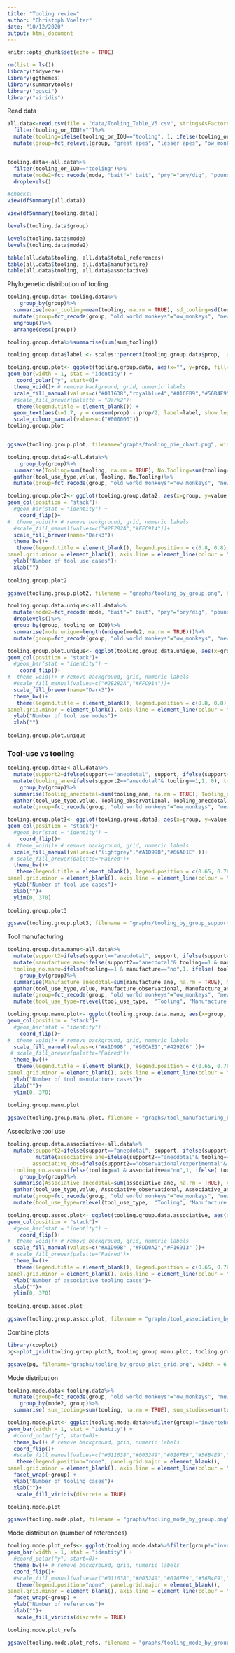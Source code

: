 ```yaml
---
title: "Tooling review"
author: "Christoph Voelter"
date: "10/12/2020"
output: html_document
---
```


```r
knitr::opts_chunk$set(echo = TRUE)

rm(list = ls())
library(tidyverse)
library(ggthemes)
library(summarytools)
library("ggsci")
library("viridis") 

```

Read data
```r
all.data<-read.csv(file = "data/Tooling_Table_V5.csv", stringsAsFactors=FALSE)%>%
  filter(tooling_or_IOU!="")%>%
  mutate(tooling=ifelse(tooling_or_IOU=="tooling", 1, ifelse(tooling_or_IOU=="IOU",0,NA)))%>%
  mutate(group=fct_relevel(group, "great apes", "lesser apes", "ow_monkeys", "nw_monkeys", "prosimians", "mammals", "birds", "reptiles", "amphibians","fish", "invertebrates"))


tooling.data<-all.data%>%
  filter(tooling_or_IOU=="tooling")%>%
  mutate(mode2=fct_recode(mode, "bait"=" bait", "pry"="pry/dig", "pound"= "pound/cut"))%>%
  droplevels()

#checks:
view(dfSummary(all.data))

view(dfSummary(tooling.data))

levels(tooling.data$group)

levels(tooling.data$mode)
levels(tooling.data$mode2)

table(all.data$tooling, all.data$total_references)
table(all.data$tooling, all.data$manufacture)
table(all.data$tooling, all.data$associative)

```
Phylogenetic distribution of tooling
```r
tooling.group.data<-tooling.data%>%
    group_by(group)%>%
  summarise(mean_tooling=mean(tooling, na.rm = TRUE), sd_tooling=sd(tooling , na.rm = TRUE), count_tool_use=length(tooling), sum_tooling=sum(tooling, na.rm = TRUE), prop=sum_tooling/381)%>%
  mutate(group=fct_recode(group, "old world monkeys"="ow_monkeys", "new world monkeys"="nw_monkeys", "non-primate mammals"="mammals", "gibbons"="lesser apes"))%>%
  ungroup()%>%
  arrange(desc(group))

tooling.group.data%>%summarise(sum(sum_tooling))

```

```r

tooling.group.data$label <- scales::percent(tooling.group.data$prop,  accuracy=0.1)

tooling.group.plot<- ggplot(tooling.group.data, aes(x="", y=prop, fill=group))+
geom_bar(width = 1, stat = "identity") + 
   coord_polar("y", start=0)+
  theme_void()+ # remove background, grid, numeric labels
  scale_fill_manual(values=c("#011638","royalblue4","#016FB9","#56B4E9","#D95F02","#66A61E","#E69F00"))+
  #scale_fill_brewer(palette = "Dark2")+
   theme(legend.title = element_blank()) +
  geom_text(aes(x=1.7, y = cumsum(prop) - prop/2, label=label, show.legend = FALSE))+
  scale_colour_manual(values=c("#000000"))
tooling.group.plot


ggsave(tooling.group.plot, filename="graphs/tooling_pie_chart.png", width=6, height=4, scale=0.8)

```


```r
tooling.group.data2<-all.data%>%
    group_by(group)%>%
  summarise(Tooling=sum(tooling, na.rm = TRUE), No.Tooling=sum(tooling==0, na.rm = TRUE))%>%
  gather(tool_use_type,value, Tooling, No.Tooling)%>%
  mutate(group=fct_recode(group, "old world monkeys"="ow_monkeys", "new world monkeys"="nw_monkeys", "non-primate mammals"="mammals","gibbons"="lesser apes"), tool_use_type=fct_recode(tool_use_type, "Tool-use"="No.Tooling"))

```

```r

tooling.group.plot2<- ggplot(tooling.group.data2, aes(x=group, y=value, fill=tool_use_type))+
geom_col(position = "stack")+
  #geom_bar(stat = "identity") + 
    coord_flip()+
#  theme_void()+ # remove background, grid, numeric labels
  #scale_fill_manual(values=c("#2E282A","#FFC914"))+
  scale_fill_brewer(name="Dark3")+
  theme_bw()+
   theme(legend.title = element_blank(), legend.position = c(0.8, 0.8), panel.grid.major = element_blank(),
panel.grid.minor = element_blank(), axis.line = element_line(colour = "black")) +
  ylab("Number of tool use cases")+
  xlab("")
  
tooling.group.plot2

ggsave(tooling.group.plot2, filename = "graphs/tooling_by_group.png", height=6, width = 8, scale=0.55)
```

```r
tooling.group.data.unique<-all.data%>%
  mutate(mode2=fct_recode(mode, "bait"=" bait", "pry"="pry/dig", "pound"= "pound/cut"))%>%
  droplevels()%>%
  group_by(group, tooling_or_IOU)%>%
  summarise(mode.unique=length(unique(mode2, na.rm = TRUE)))%>%
  mutate(group=fct_recode(group, "old world monkeys"="ow_monkeys", "new world monkeys"="nw_monkeys", "non-primate mammals"="mammals", "gibbons"="lesser apes"))

```
```r

tooling.group.plot.unique<- ggplot(tooling.group.data.unique, aes(x=group, y=mode.unique, fill=tooling_or_IOU))+
geom_col(position = "stack")+
  #geom_bar(stat = "identity") + 
    coord_flip()+
#  theme_void()+ # remove background, grid, numeric labels
  #scale_fill_manual(values=c("#2E282A","#FFC914"))+
  scale_fill_brewer(name="Dark3")+
  theme_bw()+
   theme(legend.title = element_blank(), legend.position = c(0.8, 0.8), panel.grid.major = element_blank(),
panel.grid.minor = element_blank(), axis.line = element_line(colour = "black")) +
  ylab("Number of tool use modes")+
  xlab("")
  
tooling.group.plot.unique
```




### Tool-use vs tooling



```r
tooling.group.data3<-all.data%>%
  mutate(support2=ifelse(support=="anecdotal", support, ifelse(support=="", NA, "observational/experimental")))%>%
  mutate(tooling_ane=ifelse(support2=="anecdotal"& tooling==1,1, 0), tooling_obs=ifelse(support2=="observational/experimental"& tooling==1,1, 0))%>%
    group_by(group)%>%
  summarise(Tooling_anecdotal=sum(tooling_ane, na.rm = TRUE), Tooling_observational=sum(tooling_obs, na.rm = TRUE), No.Tooling=sum(tooling==0, na.rm = TRUE))%>%
  gather(tool_use_type,value, Tooling_observational, Tooling_anecdotal, No.Tooling)%>%
  mutate(group=fct_recode(group, "old world monkeys"="ow_monkeys", "new world monkeys"="nw_monkeys", "non-primate mammals"="mammals", "gibbons"="lesser apes"), tool_use_type=fct_recode(tool_use_type, "Tool-use"="No.Tooling", "Tooling"="Tooling_observational", "Tooling (anecdotal)"="Tooling_anecdotal"))

```
```r

tooling.group.plot3<- ggplot(tooling.group.data3, aes(x=group, y=value, fill=tool_use_type))+
geom_col(position = "stack")+
  #geom_bar(stat = "identity") + 
    coord_flip()+
#  theme_void()+ # remove background, grid, numeric labels
  scale_fill_manual(values=c("lightgrey","#A1D99B","#66A61E" ))+
 # scale_fill_brewer(palette="Paired")+
  theme_bw()+
   theme(legend.title = element_blank(), legend.position = c(0.65, 0.76), panel.grid.major = element_blank(),
panel.grid.minor = element_blank(), axis.line = element_line(colour = "black")) +
  ylab("Number of tool use cases")+
  xlab("")+
  ylim(0, 370)
  
tooling.group.plot3

ggsave(tooling.group.plot3, filename = "graphs/tooling_by_group_support.png", height=6, width = 8, scale=0.65)
```

Tool manufacturing

```r
tooling.group.data.manu<-all.data%>%
  mutate(support2=ifelse(support=="anecdotal", support, ifelse(support=="", NA, "observational/experimental")))%>%
  mutate(manufacture_ane=ifelse(support2=="anecdotal"& tooling==1 & manufacture=="yes",1, ifelse(support2=="anecdotal"& tooling==1 & manufacture=="no",0,NA)),                              manufacture_obs=ifelse(support2=="observational/experimental"& tooling==1 & manufacture=="yes",1, ifelse(support2=="observational/experimental"& tooling==1 & manufacture=="no",0,NA)),
  tooling_no.manu=ifelse(tooling==1 & manufacture=="no",1, ifelse( tooling==1 & manufacture=="yes",0,NA)))%>%
    group_by(group)%>%
  summarise(Manufacture_anecdotal=sum(manufacture_ane, na.rm = TRUE), Manufacture_observational=sum(manufacture_obs, na.rm = TRUE), Tooling=sum(tooling_no.manu, na.rm = TRUE))%>%
  gather(tool_use_type,value, Manufacture_observational, Manufacture_anecdotal, Tooling)%>%
  mutate(group=fct_recode(group, "old world monkeys"="ow_monkeys", "new world monkeys"="nw_monkeys", "non-primate mammals"="mammals","gibbons"="lesser apes"), tool_use_type=fct_recode(tool_use_type, "Manufacture"="Manufacture_observational", "Manufacture (anecdotal)"="Manufacture_anecdotal"))%>%
  mutate(tool_use_type=relevel(tool_use_type,  "Tooling", "Manufacture (anecdotal)","Manufacture"  ))

```

```r

tooling.group.manu.plot<- ggplot(tooling.group.data.manu, aes(x=group, y=value, fill=tool_use_type))+
geom_col(position = "stack")+
  #geom_bar(stat = "identity") + 
    coord_flip()+
#  theme_void()+ # remove background, grid, numeric labels
  scale_fill_manual(values=c("#A1D99B" ,"#9ECAE1","#4292C6" ))+
 # scale_fill_brewer(palette="Paired")+
  theme_bw()+
   theme(legend.title = element_blank(), legend.position = c(0.65, 0.76), panel.grid.major = element_blank(),
panel.grid.minor = element_blank(), axis.line = element_line(colour = "black")) +
  ylab("Number of tool manufacture cases")+
  xlab("")+
  ylim(0, 370)
  
tooling.group.manu.plot

ggsave(tooling.group.manu.plot, filename = "graphs/tool_manufacturing_by_group_support.png", height=6, width = 8, scale=0.65)
```

Associative tool use


```r
tooling.group.data.associative<-all.data%>%
  mutate(support2=ifelse(support=="anecdotal", support, ifelse(support=="", NA, "observational/experimental")))%>%
         mutate(associative_ane=ifelse(support2=="anecdotal"& tooling==1 & associative=="yes",1, ifelse(support2=="anecdotal"& tooling==1 & associative=="no",0,NA)),
        associative_obs=ifelse(support2=="observational/experimental"& tooling==1 & associative=="yes",1, ifelse(support2=="observational/experimental"& tooling==1 & associative=="no",0,NA)),
  tooling_no.assoc=ifelse(tooling==1 & associative=="no",1, ifelse( tooling==1 & associative=="yes",0,NA))) %>%
    group_by(group)%>%
  summarise(Associative_anecdotal=sum(associative_ane, na.rm = TRUE), Associative_observational=sum(associative_obs, na.rm = TRUE), Tooling=sum(tooling_no.assoc, na.rm = TRUE))%>%
  gather(tool_use_type,value, Associative_observational, Associative_anecdotal, Tooling)%>%
  mutate(group=fct_recode(group, "old world monkeys"="ow_monkeys", "new world monkeys"="nw_monkeys", "non-primate mammals"="mammals", "gibbons"="lesser apes"), tool_use_type=fct_recode(tool_use_type, "Associative Tooling"="Associative_observational", "Associative Tooling (anecdotal)"="Associative_anecdotal"))%>%
  mutate(tool_use_type=relevel(tool_use_type,  "Tooling", "Manufacture (anecdotal)","Manufacture"  ))

```

```r

tooling.group.assoc.plot<- ggplot(tooling.group.data.associative, aes(x=group, y=value, fill=tool_use_type))+
geom_col(position = "stack")+
  #geom_bar(stat = "identity") + 
    coord_flip()+
#  theme_void()+ # remove background, grid, numeric labels
  scale_fill_manual(values=c("#A1D99B" ,"#FDD0A2","#F16913" ))+
 # scale_fill_brewer(palette="Paired")+
  theme_bw()+
   theme(legend.title = element_blank(), legend.position = c(0.65, 0.76), panel.grid.major = element_blank(),
panel.grid.minor = element_blank(), axis.line = element_line(colour = "black")) +
  ylab("Number of associative tooling cases")+
  xlab("")+
  ylim(0, 370)
  
tooling.group.assoc.plot

ggsave(tooling.group.assoc.plot, filename = "graphs/tool_associative_by_group_support.png", height=6, width = 8, scale=0.65)
```
Combine plots
```r
library(cowplot)
pg<-plot_grid(tooling.group.plot3, tooling.group.manu.plot, tooling.group.assoc.plot, nrow=3, labels = c("A", "B", "C"))

ggsave(pg, filename="graphs/tooling_by_group_plot_grid.png", width = 6, height=10, scale=0.8)

```




           
Mode distribution
```r
tooling.mode.data<-tooling.data%>%
  mutate(group=fct_recode(group, "old world monkeys"="ow_monkeys", "new world monkeys"="nw_monkeys", "non-primate mammals"="mammals","gibbons"="lesser apes"))%>%
    group_by(mode2, group)%>%
  summarise( sum_tooling=sum(tooling, na.rm = TRUE), sum_studies=sum(total_references, na.rm = TRUE))

```

```r

tooling.mode.plot<- ggplot(tooling.mode.data%>%filter(group!="invertebrates"), aes(x=mode2, y=sum_tooling, fill=mode2))+
geom_bar(width = 1, stat = "identity") + 
  #coord_polar("y", start=0)+
  theme_bw()+ # remove background, grid, numeric labels
  coord_flip()+
  #scale_fill_manual(values=c("#011638","#003249","#016FB9","#56B4E9","#007EA7","#CDCDCD","#E69F00","#212922","#294936","#999999", "#E69F00"))+
   theme(legend.position="none", panel.grid.major = element_blank(),
panel.grid.minor = element_blank(), axis.line = element_line(colour = "black")) +
  facet_wrap(~group) +
  ylab("Number of tooling cases")+
  xlab("")+
   scale_fill_viridis(discrete = TRUE)

tooling.mode.plot

ggsave(tooling.mode.plot, filename = "graphs/tooling_mode_by_group.png", height=7, width = 10, scale=0.66)
```


Mode distribution (number of references)

```r

tooling.mode.plot_refs<- ggplot(tooling.mode.data%>%filter(group!="invertebrates"), aes(x=mode2, y=sum_studies, fill=mode2))+
geom_bar(width = 1, stat = "identity") + 
  #coord_polar("y", start=0)+
  theme_bw()+ # remove background, grid, numeric labels
  coord_flip()+
  #scale_fill_manual(values=c("#011638","#003249","#016FB9","#56B4E9","#007EA7","#CDCDCD","#E69F00","#212922","#294936","#999999", "#E69F00"))+
   theme(legend.position="none", panel.grid.major = element_blank(),
panel.grid.minor = element_blank(), axis.line = element_line(colour = "black")) +
  facet_wrap(~group) +
  ylab("Number of references")+
  xlab("")+
   scale_fill_viridis(discrete = TRUE)

tooling.mode.plot_refs

ggsave(tooling.mode.plot_refs, filename = "graphs/tooling_mode_by_group_number_references.png", height=7, width = 10, scale=0.66)
```